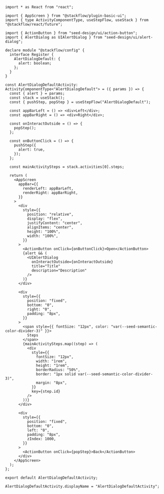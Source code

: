 ```tsx copy
import * as React from "react";

import { AppScreen } from "@stackflow/plugin-basic-ui";
import { type ActivityComponentType, useStepFlow, useStack } from "@stackflow/react/future";

import { ActionButton } from "seed-design/ui/action-button";
import { AlertDialog as UIAlertDialog } from "seed-design/ui/alert-dialog";

declare module "@stackflow/config" {
  interface Register {
    AlertDialogDefault: {
      alert: boolean;
    };
  }
}

const AlertDialogDefaultActivity: ActivityComponentType<"AlertDialogDefault"> = ({ params }) => {
  const { alert } = params;
  const stack = useStack();
  const { pushStep, popStep } = useStepFlow("AlertDialogDefault");

  const appBarLeft = () => <div>Left</div>;
  const appBarRight = () => <div>Right</div>;

  const onInteractOutside = () => {
    popStep();
  };

  const onButtonClick = () => {
    pushStep({
      alert: true,
    });
  };

  const mainActivitySteps = stack.activities[0].steps;

  return (
    <AppScreen
      appBar={{
        renderLeft: appBarLeft,
        renderRight: appBarRight,
      }}
    >
      <div
        style={{
          position: "relative",
          display: "flex",
          justifyContent: "center",
          alignItems: "center",
          height: "100%",
          width: "100%",
        }}
      >
        <ActionButton onClick={onButtonClick}>Open</ActionButton>
        {alert && (
          <UIAlertDialog
            onInteractOutside={onInteractOutside}
            title="Title"
            description="Description"
          />
        )}
      </div>

      <div
        style={{
          position: "fixed",
          bottom: "0",
          right: "0",
          padding: "8px",
        }}
      >
        <span style={{ fontSize: "12px", color: "var(--seed-semantic-color-divider-3)" }}>
          Steps
        </span>
        {mainActivitySteps.map((step) => (
          <div
            style={{
              fontSize: "12px",
              width: "1rem",
              height: "1rem",
              borderRadius: "50%",
              border: "1px solid var(--seed-semantic-color-divider-3)",
              margin: "8px",
            }}
            key={step.id}
          />
        ))}
      </div>

      <div
        style={{
          position: "fixed",
          bottom: "0",
          left: "0",
          padding: "8px",
          zIndex: 1000,
        }}
      >
        <ActionButton onClick={popStep}>Back</ActionButton>
      </div>
    </AppScreen>
  );
};

export default AlertDialogDefaultActivity;

AlertDialogDefaultActivity.displayName = "AlertDialogDefaultActivity";

```
